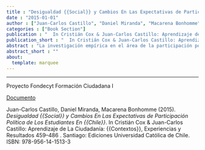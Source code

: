 ```yaml
---
title : "Desigualdad {{Social}} y Cambios En Las Expectativas de Participación Política de Los Estudiantes En {{Chile}}"
date : "2015-01-01"
author : ["Juan-Carlos Castillo", "Daniel Miranda", "Macarena Bonhomme"]
categories : ["Book Section"]
publication : "  In Cristián Cox & Juan-Carlos Castillo: Aprendizaje de La Ciudadanía: {{Contextos}}, Experiencias y Resultados 459--486 . Santiago: Ediciones Universidad Católica de Chile. ISBN: 978-956-14-1513-3"
publication_short : "  In Cristián Cox & Juan-Carlos Castillo: Aprendizaje de La Ciudadanía: {{Contextos}}, Experiencias y Resultados 459--486 . Santiago: Ediciones Universidad Católica de Chile. ISBN: 978-956-14-1513-3"
abstract : "La investigación empírica en el área de la participación política  ha demostrado consistentemente que los mayores niveles de  participación están en general asociados a un nivel socioeconómico  alto, particularmente a un mayor nivel de educación (Brady et al.,  1995; Dalton, 1988; Han, 2009; Lijphart, 1997; Marien et al., 2010). Esta  asociación estaría acentuada en contextos de una mayor desigualdad  económica, dado que esta implica que una pequeña parte de la  población posee la mayor parte de los ingresos y privilegios, los que  a su vez reproducen una polarización del estatus socioeconómico.  A través de este proceso circular, una gran desigualdad económica  reproduce la desigualdad en términos políticos, lo que no solo amenaza  el principio de equidad –que es la piedra angular de la democracia (un  ciudadano=un voto)–, sino también la legitimidad y estabilidad del  mismo sistema democrático. Reducir la brecha de desigualdad de origen es uno de los objetivos  fundamentales de la educación, la cual –supuestamente– puede lograr  esta tarea sirviendo como mecanismo principal para la movilidad  social. Sin embargo, basándose en los distintos resultados de las pruebas  de logro académico, es evidente que esta meta está lejos de ser lograda  en nuestro país: el origen socioeconómico de los estudiantes continúa  siendo un predictor fundamental del desempeño académico (Bravo et al.,  2008; Manzi et al., 2007; Mizala et al., 2004 y 2007; Mizala y Romaguera,  2002). Ya que los colegios transfieren a sus alumnos elementos que van  más allá del mero conocimiento académico, este estudio se concentrará  en las siguientes preguntas: ¿En qué medida el origen socioeconómico  de un estudiante influye en su futura participación política?, ¿son los  colegios capaces de reducir esta asociación? y ¿cuánto ha cambiado esta  asociación a lo largo del tiempo? Para responder estas preguntas, el presente artículo utiliza los  datos provistos por los estudios de educación cívica y ciudadana de  la Asociación Internacional para la Evaluación de Logro Educativo  (IEA), aplicados en Chile en 1999 (Estudio de Educación Cívica,  CIVED) y 2009 (Estudio Internacional de Educación Cívica y  Ciudadana, ICCS). Contar con la información de estos estudios  permitió a los investigadores analizar el conocimiento cívico y las  actitudes políticas entre estudiantes de octavo básico, representando  una oportunidad única para la investigación a nivel nacional.  En el presente texto, nos enfocamos en las expectativas de  participación política, un tema que está presente en ambos estudios  (CIVED, ICCS) y que, por ende, permitirá comparaciones a lo largo  del tiempo. En el contexto de este escrito, el concepto participación  política se refiere a la dimensión de la participación que se relaciona  con el involucramiento con instituciones políticas formales y sus  prácticas, tales como ejercer el voto y registrarse en organizaciones  políticas (Chanan, 2003; Putnam, 1993; Schulz et al., 2010). Para  contextualizar el análisis, este artículo comienza introduciendo la  situación de Chile en relación con la desigualdad económica y la  participación política, así como también el rol que tienen los temas  cívicos y de ciudadanía en el currículo escolar chileno."
abstract_short : ""
about:
  template: marquee
---
```

---
Proyecto Fondecyt Formación Ciudadana I

[Documento](/documents/pdf/2015_desigualdad.pdf)


::: {.callout-note title="How to cite this work"}

Juan-Carlos Castillo, Daniel Miranda, Macarena Bonhomme (2015). *Desigualdad {{Social}} y Cambios En Las Expectativas de Participación Política de Los Estudiantes En {{Chile}}*.   In Cristián Cox & Juan-Carlos Castillo: Aprendizaje de La Ciudadanía: {{Contextos}}, Experiencias y Resultados 459--486 . Santiago: Ediciones Universidad Católica de Chile. ISBN: 978-956-14-1513-3

:::

